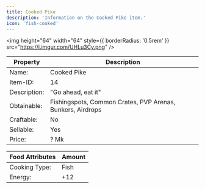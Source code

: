 ```yaml
---
title: Cooked Pike
description: 'Information on the Cooked Pike item.'
icon: 'fish-cooked'
---
```


<img
height="64"
width="64"
  style={{ borderRadius: '0.5rem' }}
  src="https://i.imgur.com/UHLu3Cy.png"
/>

| Property | Description |
| -------- | ----------- |
| Name: | Cooked Pike |
| Item-ID: | 14 |
| Description: | "Go ahead, eat it" |
| Obtainable: | Fishingspots, Common Crates, PVP Arenas, Bunkers, Airdrops |
| Craftable: | No |
| Sellable: | Yes |
| Price: | ? Mk |

| Food Attributes | Amount |
| --------------- | ------ |
| Cooking Type: | Fish |
| Energy: | +12 |